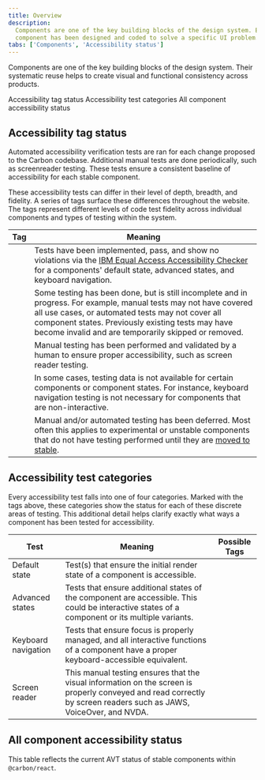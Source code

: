 ```yaml
---
title: Overview
description:
  Components are one of the key building blocks of the design system. Each
  component has been designed and coded to solve a specific UI problem.
tabs: ['Components', 'Accessibility status']
---
```



<PageDescription>

Components are one of the key building blocks of the design system. Their
systematic reuse helps to create visual and functional consistency across
products.

</PageDescription>

<AnchorLinks>

<AnchorLink>Accessibility tag status</AnchorLink>
<AnchorLink>Accessibility test categories</AnchorLink>
<AnchorLink>All component accessibility status</AnchorLink>

</AnchorLinks>

## Accessibility tag status

Automated accessibility verification tests are ran for each change proposed to
the Carbon codebase. Additional manual tests are done periodically, such as
screenreader testing. These tests ensure a consistent baseline of accessibility
for each stable component.

These accessibility tests can differ in their level of depth, breadth, and
fidelity. A series of tags surface these differences throughout the website. The
tags represent different levels of code test fidelity across individual
components and types of testing within the system.

| Tag                                                  | Meaning                                                                                                                                                                                                                                                                                     |
| ---------------------------------------------------- | ------------------------------------------------------------------------------------------------------------------------------------------------------------------------------------------------------------------------------------------------------------------------------------------- |
| <A11yStatusTag tag="tested" tooltip={false} />       | Tests have been implemented, pass, and show no violations via the [IBM Equal Access Accessibility Checker](https://github.com/IBMa/equal-access) for a components' default state, advanced states, and keyboard navigation.                                                                 |
| <A11yStatusTag tag="partial"  tooltip={false}/>      | Some testing has been done, but is still incomplete and in progress. For example, manual tests may not have covered all use cases, or automated tests may not cover all component states. Previously existing tests may have become invalid and are temporarily skipped or removed.         |
| <A11yStatusTag tag="manual" tooltip={false} />       | Manual testing has been performed and validated by a human to ensure proper accessibility, such as screen reader testing.                                                                                                                                                                   |
| <A11yStatusTag tag="notavailable" tooltip={false} /> | In some cases, testing data is not available for certain components or component states. For instance, keyboard navigation testing is not necessary for components that are non-interactive.                                                                                                |
| <A11yStatusTag tag="nottested" tooltip={false} />    | Manual and/or automated testing has been deferred. Most often this applies to experimental or unstable components that do not have testing performed until they are [moved to stable](https://github.com/carbon-design-system/carbon/blob/main/docs/experimental-code.md#moving-to-stable). |

## Accessibility test categories

Every accessibility test falls into one of four categories. Marked with the tags
above, these categories show the status for each of these discrete areas of
testing. This additional detail helps clarify exactly what ways a component has
been tested for accessibility.

| Test                | Meaning                                                                                                                                                            | Possible Tags                                                                                                                                      |
| ------------------- | ------------------------------------------------------------------------------------------------------------------------------------------------------------------ | -------------------------------------------------------------------------------------------------------------------------------------------------- |
| Default state       | Test(s) that ensure the initial render state of a component is accessible.                                                                                         | <A11yStatusTag tag="tested" /> <br/><A11yStatusTag tag="nottested" /><br/><A11yStatusTag tag="partial" />                                          |
| Advanced states     | Tests that ensure additional states of the component are accessible. This could be interactive states of a component or its multiple variants.                     | <A11yStatusTag tag="tested" /> <br/><A11yStatusTag tag="nottested" /><br/><A11yStatusTag tag="partial" />                                          |
| Keyboard navigation | Tests that ensure focus is properly managed, and all interactive functions of a component have a proper keyboard-accessible equivalent.                            | <A11yStatusTag tag="tested" /> <br/><A11yStatusTag tag="notavailable" /><br/><A11yStatusTag tag="partial" />                                       |
| Screen reader       | This manual testing ensures that the visual information on the screen is properly conveyed and read correctly by screen readers such as JAWS, VoiceOver, and NVDA. | <A11yStatusTag tag="notavailable" /><br/><A11yStatusTag tag="nottested" /><br/><A11yStatusTag tag="manual" /> <br/><A11yStatusTag tag="partial" /> |

## All component accessibility status

This table reflects the current AVT status of stable components within
`@carbon/react`.

<A11yStatusTable />
